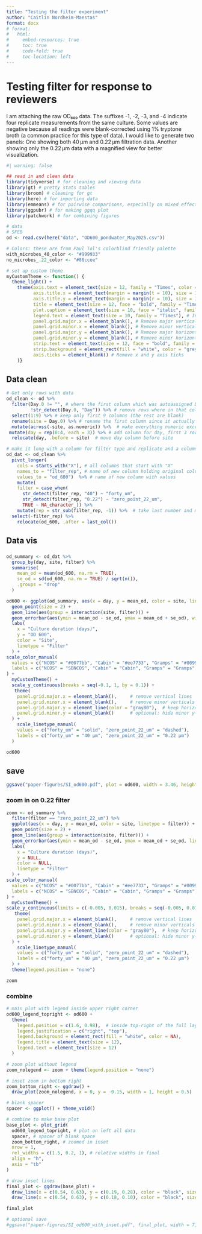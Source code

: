 ```yaml
---
title: "Testing the filter experiment"
author: "Caitlin Nordheim-Maestas"
format: docx
# format:
#   html:
#     embed-resources: true
#     toc: true
#     code-fold: true
#     toc-location: left
---
```


# Testing filter for response to reviewers

I am attaching the raw OD₆₀₀ data. The suffixes -1, -2, -3, and -4 indicate four replicate measurements from the same culture. Some values are negative because all readings were blank-corrected using 1% tryptone broth (a common practice for this type of data).
I would like to generate two panels:
One showing both 40 µm and 0.22 µm filtration data.
Another showing only the 0.22 µm data with a magnified view for better visualization.

```r
#| warning: false

## read in and clean data
library(tidyverse) # for cleaning and viewing data
library(gt) # pretty stats tables
library(broom) # cleaning for gt
library(here) # for importing data
library(emmeans) # for pairwise comparisons, especially on mixed effects models and glms
library(ggpubr) # for making ggqq plot
library(patchwork) # for combining figures

# data
# SFEB
od <- read.csv(here("data", "OD600_pondwater_May2025.csv"))

# Colors: these are from Paul Tol's colorblind friendly palette
with_microbes_40_color <- "#999933"
no_microbes_.22_color <- "#88ccee"

# set up custom theme
myCustomTheme <- function() {
  theme_light() +
    theme(axis.text = element_text(size = 12, family = "Times", color = "black"),
          axis.title.x = element_text(margin = margin(t = 10), size = 14, face = "bold", family = "Times", color = "black"), # Add space between x-axis label and axis
          axis.title.y = element_text(margin = margin(r = 10), size = 14, face = "bold", family = "Times", color = "black"), # Add space between y-axis label and axis
          title = element_text(size = 12, face = "bold", family = "Times"),
          plot.caption = element_text(size = 10, face = "italic", family = "Times"),
          legend.text = element_text(size = 10, family = "Times"), # Increase legend text size
          panel.grid.major.x = element_blank(), # Remove major vertical grid lines
          panel.grid.minor.x = element_blank(), # Remove minor vertical grid lines
          panel.grid.major.y = element_blank(), # Remove major horizontal grid lines
          panel.grid.minor.y = element_blank(), # Remove minor horizontal grid lines
          strip.text = element_text(size = 12, face = "bold", family = "Times", color = "black"), # Set strip text style
          strip.background = element_rect(fill = "white", color = "grey"), # Set strip background to white, # color = "black"
          axis.ticks = element_blank() # Remove x and y axis ticks
    )}
```


## Data clean

```r
# Get only rows with data
od_clean <- od %>%
  filter(Day.0 != "", # where the first column which was autoassigned Day.0 is not blank
         !str_detect(Day.0, "Day")) %>% # remove rows where in that column it has the word "day" as those are redundant column headers
  select(1:9) %>% # keep only first 9 columns (the rest are blank)
  rename(site = Day.0) %>% # rename the first column since it actually has site info
  mutate(across(-site, as.numeric)) %>%  # make everything numeric except site
 mutate(day = rep(0:4, each = 3)) %>% # add column for day, first 3 rows are 0, next 3 are 1 etc until 4
  relocate(day, .before = site)  # move day column before site

# make it long with a column for filter type and replicate and a column for the od 600 data
od_dat <- od_clean %>%
  pivot_longer(
    cols = starts_with("X"), # all columns that start with "X"
    names_to = "filter_rep", # name of new column holding original column names
    values_to = "od_600")  %>% # name of new column with values
    mutate(
    filter = case_when(
      str_detect(filter_rep, "40") ~ "forty_um",
      str_detect(filter_rep, "0.22") ~ "zero_point_22_um",
      TRUE ~ NA_character_)) %>% 
    mutate(rep = str_sub(filter_rep, -1)) %>%  # take last number and make it replicate num
  select(-filter_rep) %>% 
    relocate(od_600, .after = last_col())
```

## Data vis

### 

```r
od_summary <- od_dat %>%
  group_by(day, site, filter) %>%
  summarise(
    mean_od = mean(od_600, na.rm = TRUE),
    se_od = sd(od_600, na.rm = TRUE) / sqrt(n()),
    .groups = "drop"
  )

od600 <- ggplot(od_summary, aes(x = day, y = mean_od, color = site, linetype = filter)) +
  geom_point(size = 2) +
  geom_line(aes(group = interaction(site, filter))) +
  geom_errorbar(aes(ymin = mean_od - se_od, ymax = mean_od + se_od), width = 0.1) +
  labs(
    x = "Culture duration (days)",
    y = "OD 600",
    color = "Site",
    linetype = "Filter"
  ) +
scale_color_manual(
  values = c("NCOS" = "#0077bb", "Cabin" = "#ee7733", "Gramps" = "#009988"), 
  labels = c("NCOS" = "SBNCOS", "Cabin" = "Cabin", "Gramps" = "Gramps")
) +
  myCustomTheme() +
  scale_y_continuous(breaks = seq(-0.1, 1, by = 0.1)) +
   theme(
    panel.grid.major.x = element_blank(),     # remove vertical lines
    panel.grid.minor.x = element_blank(),     # remove minor verticals
    panel.grid.major.y = element_line(color = "gray80"),  # keep horizontal lines
    panel.grid.minor.y = element_blank()      # optional: hide minor y-lines
  ) +
    scale_linetype_manual(
    values = c("forty_um" = "solid", "zero_point_22_um" = "dashed"),
    labels = c("forty_um" = "40 µm", "zero_point_22_um" = "0.22 µm")
  )

od600
```

## save

```r
ggsave("paper-figures/SI_od600.pdf", plot = od600, width = 3.46, height = 3.46)
```

### zoom in on 0.22 filter

```r
zoom <- od_summary %>% 
  filter(filter == "zero_point_22_um") %>%
  ggplot(aes(x = day, y = mean_od, color = site, linetype = filter)) +
  geom_point(size = 2) +
  geom_line(aes(group = interaction(site, filter))) +
  geom_errorbar(aes(ymin = mean_od - se_od, ymax = mean_od + se_od, linetype = NULL), width = 0.1) +
  labs(
    x = "Culture duration (days)",
    y = NULL,
    color = NULL,
    linetype = "Filter"
  ) +
scale_color_manual(
  values = c("NCOS" = "#0077bb", "Cabin" = "#ee7733", "Gramps" = "#009988"), 
  labels = c("NCOS" = "SBNCOS", "Cabin" = "Cabin", "Gramps" = "Gramps")
) +
  myCustomTheme() +
scale_y_continuous(limits = c(-0.005, 0.015), breaks = seq(-0.005, 0.015, by = 0.005)) +
   theme(
    panel.grid.major.x = element_blank(),     # remove vertical lines
    panel.grid.minor.x = element_blank(),     # remove minor verticals
    panel.grid.major.y = element_line(color = "gray80"),  # keep horizontal lines
    panel.grid.minor.y = element_blank()      # optional: hide minor y-lines
  ) +
    scale_linetype_manual(
    values = c("forty_um" = "solid", "zero_point_22_um" = "dashed"),
    labels = c("forty_um" = "40 µm", "zero_point_22_um" = "0.22 µm")
  ) + 
  theme(legend.position = "none") 

zoom
```

### combine

```r
# main plot with legend inside upper right corner
od600_legend_topright <- od600 + 
  theme(
    legend.position = c(1.6, 0.98),  # inside top-right of the full layout
    legend.justification = c("right", "top"),
    legend.background = element_rect(fill = "white", color = NA),
    legend.title = element_text(size = 12),
    legend.text = element_text(size = 12)
  )

# zoom plot without legend
zoom_nolegend <- zoom + theme(legend.position = "none")

# inset zoom in bottom right
zoom_bottom_right <- ggdraw() +
  draw_plot(zoom_nolegend, x = 0, y = -0.15, width = 1, height = 0.5)

# blank spacer
spacer <- ggplot() + theme_void()

# combine to make base plot
base_plot <- plot_grid(
  od600_legend_topright, # plot on left all data
  spacer, # spacer of blank space
  zoom_bottom_right, # zoomed in inset
  nrow = 1,
  rel_widths = c(1.5, 0.2, 1), # relative widths in final
  align = "h",
  axis = "tb"
)

# draw inset lines
final_plot <- ggdraw(base_plot) +
  draw_line(x = c(0.54, 0.63), y = c(0.19, 0.28), color = "black", size = 0.4) +
  draw_line(x = c(0.54, 0.63), y = c(0.18, 0.10), color = "black", size = 0.4)

final_plot

# optional save
#ggsave("paper-figures/SI_od600_with_inset.pdf", final_plot, width = 7, height = 4.2)

```

